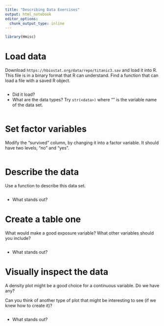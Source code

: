 ```yaml
---
title: "Describing Data Exercises"
output: html_notebook
editor_options: 
  chunk_output_type: inline
---
```


```r
library(Hmisc)
```

# Load data

Download `https://hbiostat.org/data/repo/titanic3.sav` and load it into R. This file is in a binary format that R can understand. Find a function that can load a file with a saved R object.

```r
```

  * Did it load?
  * What are the data types? Try `str(<data>)` where "<data>" is the variable name of the data set.

```r
```

# Set factor variables

Modify the "survived" column, by changing it into a factor variable. It should have two levels, "no" and "yes".

```r
```

# Describe the data

Use a function to describe this data set.

```r
```

  * What stands out?

# Create a table one

What would make a good exposure variable? What other variables should you include?

```r
```

  * What stands out?

# Visually inspect the data

A density plot might be a good choice for a continuous variable. Do we have any?

Can you think of another type of plot that might be interesting to see (if we knew how to create it)?

```r
```

  * What stands out?
